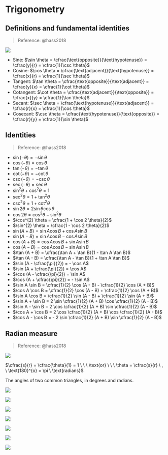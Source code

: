 # Trigonometry

## Definitions and fundamental identities

> Reference: @hass2018

![](../images/hass_2018_other_1.png)

* Sine: $\sin \theta = \cfrac{\text{opposite}}{\text{hypotenuse}} = \cfrac{y}{r} = \cfrac{1}{\csc \theta}$
* Cosine: $\cos \theta = \cfrac{\text{adjacent}}{\text{hypotenuse}} = \cfrac{x}{r} = \cfrac{1}{\sec \theta}$
* Tangent: $\tan \theta = \cfrac{\text{opposite}}{\text{adjacent}} = \cfrac{y}{x} = \cfrac{1}{\cot \theta}$
* Cotangent: $\cot \theta = \cfrac{\text{adjacent}}{\text{opposite}} = \cfrac{x}{y} = \cfrac{1}{\tan \theta}$
* Secant: $\sec \theta = \cfrac{\text{hypotenuse}}{\text{adjacent}} = \cfrac{r}{x} = \cfrac{1}{\cos \theta}$
* Cosecant: $\csc \theta = \cfrac{\text{hypotenuse}}{\text{opposite}} = \cfrac{r}{y} = \cfrac{1}{\sin \theta}$

## Identities

> Reference: @hass2018

* $\sin (- \theta) = - \sin \theta$
* $\cos (- \theta) = \cos \theta$
* $\tan (- \theta) = - \tan \theta$
* $\cot (- \theta) = - \cot \theta$
* $\csc (- \theta) = - \csc \theta$
* $\sec (- \theta) = \sec \theta$
* $\sin^{2} \theta + \cos^{2} \theta = 1$
* $\sec^{2} \theta = 1 + \tan^{2} \theta$
* $\csc^{2} \theta = 1 + \cot^{2} \theta$
* $\sin 2 \theta = 2 \sin \theta \cos \theta$
* $\cos 2 \theta = \cos^{2} \theta - \sin^{2} \theta$
* $\cos^{2} \theta = \cfrac{1 + \cos 2 \theta}{2}$
* $\sin^{2} \theta = \cfrac{1 - \cos 2 \theta}{2}$
* $\sin(A + B) = \sin A \cos B + \cos A \sin B$
* $\sin(A - B) = \sin A \cos B - \cos A \sin B$
* $\cos(A + B) = \cos A \cos B + \sin A \sin B$
* $\cos(A - B) = \cos A \cos B - \sin A \sin B$
* $\tan (A + B) = \cfrac{\tan A + \tan B}{1 - \tan A \tan B}$
* $\tan (A - B) = \cfrac{\tan A - \tan B}{1 + \tan A \tan B}$
* $\sin (A - \cfrac{\pi}{2}) = - \cos A$
* $\sin (A + \cfrac{\pi}{2}) = \cos A$
* $\cos (A - \cfrac{\pi}{2}) = \sin A$
* $\cos (A + \cfrac{\pi}{2}) = - \sin A$
* $\sin A \sin B = \cfrac{1}{2} \cos (A - B) - \cfrac{1}{2} \cos (A + B)$
* $\cos A \cos B = \cfrac{1}{2} \cos (A - B) + \cfrac{1}{2} \cos (A + B)$
* $\sin A \cos B = \cfrac{1}{2} \sin (A - B) + \cfrac{1}{2} \sin (A + B)$
* $\sin A + \sin B = 2 \sin \cfrac{1}{2} (A + B) \cos \cfrac{1}{2} (A - B)$
* $\sin A - \sin B = 2 \cos \cfrac{1}{2} (A + B) \sin \cfrac{1}{2} (A - B)$
* $\cos A + \cos B = 2 \cos \cfrac{1}{2} (A + B) \cos \cfrac{1}{2} (A - B)$
* $\cos A - \cos B = - 2 \sin \cfrac{1}{2} (A + B) \sin \cfrac{1}{2} (A - B)$

## Radian measure

> Reference: @hass2018

![](../images/hass_2018_trigonometric-functions_1.png)

$\cfrac{s}{r} = \cfrac{\theta}{1} = 1 \ \ \ \text{or} \ \ \ \theta = \cfrac{s}{r} \ , \ \text{180}^{o} = \pi \ \text{radians}$

The angles of two common triangles, in degrees and radians.

![](../images/hass_2018_trigonometric-functions_2.png)

![](../images/hass_2018_trigonometric-functions_3.png)

![](../images/hass_2018_trigonometric-functions_4.png)

![](../images/hass_2018_trigonometric-functions_5.png)

![](../images/hass_2018_trigonometric-functions_6.png)

![](../images/hass_2018_trigonometric-functions_7.png)

![](../images/hass_2018_trigonometric-functions_8.png)
